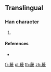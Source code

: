 {{character info/new}}
==Translingual==

===Han character===
{{Han char|rn=140|rad=艸|as=20|sn=26|four=|canj=TBFF}}

# {{defn|Han|sort=艸20}}

====References====
* {{Han ref|kx=1072.241|hdz=53338.051|uh=8645|ud=34373}}

[[fr:虅]]
[[pl:虅]]
[[th:虅]]
[[zh:虅]]